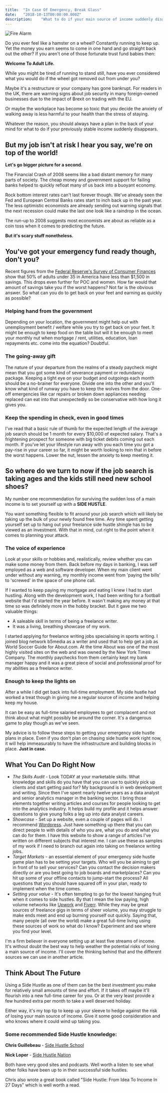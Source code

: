 ```yaml
---
title:  "In Case Of Emergency, Break Glass"
date:   "2018-10-13T00:00:00.000Z"
description:    "What to do if your main source of income suddenly disappears and you need to find the best option to get earning again quickly"
---
```

![Fire Alarm](./firealarm_1000.jpg)

Do you ever feel like a hamster on a wheel? Constantly running to keep up. Yet the money you earn seems to come in one hand and go straight back out the other? If you aren't one of those fortunate trust fund babies then:

**Welcome To Adult Life.**

While you might be tired of running to stand still, have you ever considered what you would do if the wheel got removed out from under you?

Maybe it's a restructure or your company has gone bankrupt. For readers in the UK, there are warning signs about job security in many foreign-owned businesses due to the impact of Brexit on trading with the EU.

Or maybe the workplace has become so toxic that you decide the anxiety of walking away is less harmful to your health than the stress of staying.

Whatever the reason, you should always have a plan in the back of your mind for what to do if your previously stable income suddenly disappears.

## But my job isn't at risk I hear you say, we're on top of the world!

**Let's go bigger picture for a second.**

The Financial Crash of 2008 seems like a bad distant memory for many parts of society. The cheap money and government support for failing banks helped to quickly refloat many of us back into a buoyant economy.

Rock bottom interest rates can't last forever though. We've already seen the Fed and European Central Banks rates start to inch back up in the past year. The less optimistic economists are already sending out warning signals that the next recession could make the last one look like a raindrop in the ocean.

The run-up to 2008 suggests most economists are about as reliable as a coin toss when it comes to predicting the future.

**But it's scary stuff nonetheless.**

## You've got your emergency fund ready though, don't you?

Recent figures from the [Federal Reserve's Survey of Consumer Finances](https://www.federalreserve.gov/econres/scfindex.htm) show that 50% of adults under 35 in America have less than $1,500 in savings. This drops even further for POC and women. How far would that amount of savings take you if the worst happens? Not far is the obvious answer. So what can you do to get back on your feet and earning as quickly as possible?

### Helping hand from the government

Depending on your location, the government might help out with unemployment benefit / welfare while you try to get back on your feet. It might be enough to keep food on the table but will it be enough to meet your monthly nut when mortgage / rent, utilities, education, loan repayments etc. come into the equation? Doubtful.

### The going-away gift

The nature of your departure from the realms of a steady paycheck might mean that you got some kind of severance payment or redundancy package. Keeping a tight eye on your budget and outgoings each month should be a no-brainer for everyone. Divide one into the other and you'll know what kind of runway you have to keep the wolves from the door. One-off emergencies like car repairs or broken down appliances needing replaced can eat into that unexpectedly so be conservative with how long it gives you.

### Keep the spending in check, even in good times

I've read that a basic rule of thumb for the expected length of the average job search should be 1 month for every $10,000 of expected salary. That's a frightening prospect for someone with big ticket debits coming out each month. If you've let your lifestyle run away with you each time you got a pay-rise in your career so far, it might be worth looking to rein that in before the worst happens. Lower the nut, lessen the anxiety to keep meeting it.

## So where do we turn to now if the job search is taking ages and the kids still need new school shoes?

My number one recommendation for surviving the sudden loss of a main income is to set yourself up with a **SIDE HUSTLE**.

You want something flexible to fit around your job search which will likely be taking up the bulk of your newly found free time. Any time spent getting yourself set up to hang out your freelance side hustle shingle has to be viewed as an investment. With that in mind, cut right to the point when it comes to planning your attack.

### The voice of experience

Look at your skills or hobbies and, realistically, review whether you can make some money from them. Back before my days in banking, I was self employed as a web and software developer. When my main client went under without any warning, my monthly income went from 'paying the bills' to 'screwed' in the space of one phone call.

If I wanted to keep paying my mortgage and eating I knew I had to start hustling. Along with the development work, I had been writing for a football website that I'd started the year before. It wasn't making any money at that time so was definitely more in the hobby bracket. But it gave me two valuable things:

- A saleable skill in terms of being a freelance writer.
- It was a living, breathing showcase of my work.

I started applying for freelance writing jobs specialising in sports writing. I joined blog network b5media as a writer and used that to help get a job as World Soccer Guide for About.com. At the time About was one of the most highly visited sites on the web and was owned by the New York Times Company. The monthly paychecks from them certainly kept my bank manager happy and it was a great piece of social and professional proof for my abilities as a freelance writer.

### Enough to keep the lights on

After a while I did get back into full-time employment. My side hustle had worked a treat though in giving me a regular source of income and helping keep my house.

It can be easy as full-time salaried employees to get complacent and not think about what might possibly be around the corner. It's a dangerous game to play though as we've seen.

My advice is to follow these steps to getting your emergency side hustle plans in place. Even if you don't plan on chasing side hustle work right now, it will help immeasurably to have the infrastructure and building blocks in place. **Just in case.**

## What You Can Do Right Now

- *The Skills Audit* - Look TODAY at your marketable skills. What knowledge and skills do you have that you can use to quickly pick up clients and start getting paid for? My background is in web development and writing. Since then I've spent nearly twelve years as a data analyst and senior analytics manager in the banking sector. I bring those elements together writing articles and courses for people looking to get into the analytics industry. It helps build my profile and it helps answer questions to give young folks a leg up into data analyst careers.
- *Showcase* - Set up a website, even a couple of pages will do. I recommend [Wordpress](https://wordpress.org). Just have something up there that you can direct people to with details of who you are, what you do and what you can do for them. I have this website to show a range of articles I've written on different subjects that interest me. I can use these as samples of my work if I need to branch out again into taking on freelance writing jobs.
- *Target Markets* - an essential element of your emergency side hustle game plan has to be setting your targets. Who will you be aiming to get in front of to sell your services? Can you contact the decision makers directly or are you best going to job boards and marketplaces? Can you hit up some of your offline contacts to jump-start the process? All questions that you should have squared off in your plan, ready to implement when the time comes.
- *Setting your value* - It's often tempting to go for the lowest hanging fruit when it comes to side hustles. By that I mean the low paying, high volume networks like [Upwork](https://www.upwork.com/) and [Fiverr](https://www.fiverr.com/). While they may be great sources of freelance gigs in terms of sheer volume, you may struggle to make ends meet and end up burning yourself out quickly. Saying that, many people (all over the world) make a great full-time living using these sources of work so what do I know? Experiment and see where you find your level.

I'm a firm believer in everyone setting up at least five streams of income. It's without doubt the best way to help weather the potential risks of losing a main source of income. I'll cover the thinking behind that and the different sources we can use in another article.

## Think About The Future

Using a Side Hustle as one of them can be the best investment you make for relatively small amounts of time and effort. If it takes off maybe it'll flourish into a new full-time career for you. Or at the very least provide a few hundred extra per month to take a well deserved holiday.

Either way, it's my top tip to keep up your sleeve to hedge against the risk of losing your main source of income. Give it some good consideration and who knows where it could wind up taking you.

### Some recommended Side Hustle knowledge:

**Chris Guillebeau** - [Side Hustle School](https://sidehustleschool.com/)

**Nick Loper** - [Side Hustle Nation](https://www.sidehustlenation.com)

Both have very good sites and podcasts. Well worth a listen to see what other folks have been up to in their successful side hustles.

Chris also wrote a great book called "Side Hustle: From Idea To Income In 27 Days" which is well worth a read.